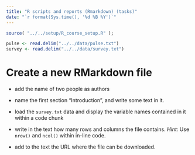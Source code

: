 ---
title: "R scripts and reports (Rmarkdown) (tasks)"
date: "`r format(Sys.time(), '%d %B %Y')`"
---

```{r setup, include=FALSE, eval=F}
source( "../../setup/R_course_setup.R" );
```

```{r echo=FALSE}
pulse <- read.delim("../../data/pulse.txt")
survey <- read.delim("../../data/survey.txt")
```

# Create a new RMarkdown file

- add the name of two people as authors

- name the first section "Introduction", and write some text in it.

- load the `survey.txt` data and display the variable names contained in it within a code chunk

- write in the text how many rows and columns the file contains. *Hint:* Use `nrow()` and `ncol()` within in-line code.

- add to the text the URL where the file can be downloaded.



